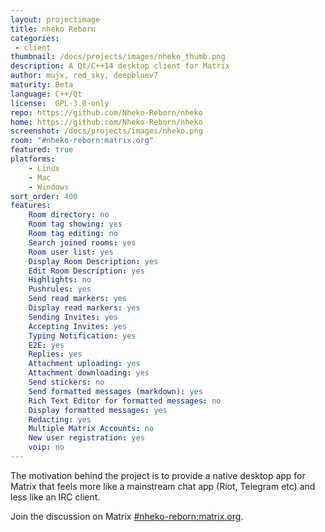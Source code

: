 ```yaml
---
layout: projectimage
title: nheko Reborn
categories: 
 - client
thumbnail: /docs/projects/images/nheko_thumb.png
description: A Qt/C++14 desktop client for Matrix
author: mujx, red_sky, deepbluev7
maturity: Beta
language: C++/Qt
license:  GPL-3.0-only
repo: https://github.com/Nheko-Reborn/nheko
home: https://github.com/Nheko-Reborn/nheko
screenshot: /docs/projects/images/nheko.png
room: "#nheko-reborn:matrix.org"
featured: true
platforms:
    - Linux
    - Mac
    - Windows
sort_order: 400
features:
    Room directory: no
    Room tag showing: yes
    Room tag editing: no
    Search joined rooms: yes
    Room user list: yes
    Display Room Description: yes
    Edit Room Description: yes
    Highlights: no
    Pushrules: yes
    Send read markers: yes
    Display read markers: yes
    Sending Invites: yes
    Accepting Invites: yes
    Typing Notification: yes
    E2E: yes
    Replies: yes
    Attachment uploading: yes
    Attachment downloading: yes
    Send stickers: no
    Send formatted messages (markdown): yes
    Rich Text Editor for formatted messages: no
    Display formatted messages: yes
    Redacting: yes
    Multiple Matrix Accounts: no
    New user registration: yes
    voip: no
---
```


The motivation behind the project is to provide a native desktop app for Matrix that feels more like a mainstream chat app (Riot, Telegram etc) and less like an IRC client.

Join the discussion on Matrix [#nheko-reborn:matrix.org](https://matrix.to/#/#nheko-reborn:matrix.org).
